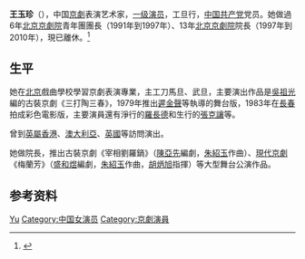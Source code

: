 {{Otheruses|王玉珍}}

'''王玉珍'''（{{bd|1947年}}），中国[[京劇|京劇]]表演艺术家，[[一级演员|一级演员]]，工旦行，[[中国共产党|中国共产党]]党员。她做過6年[[北京京劇院|北京京劇院]]青年團團長（1991年到1997年）、13年[[北京京劇院|北京京劇院]]院長（1997年到2010年），現已離休。<ref>{{Cite web|title=京剧三十年：辉煌·探索|url=http://www.pekingopera.sh.cn/Eight-cont.aspx?id=10459|accessdate=2019-12-31|work=上海京剧院}}</ref>

== 生平 ==
她在[[北京|北京]]戲曲學校學習京劇表演專業，主工刀馬旦、武旦，主要演出作品是[[吳祖光|吳祖光]]編的古裝京劇《三打陶三春》，1979年推出[[遲金聲|遲金聲]]等執導的舞台版，1983年在[[長春|長春]]拍成彩色電影版，主要演員還有淨行的[[羅長德|羅長德]]和生行的[[張克讓|張克讓]]等。

曾到[[英屬香港|英屬香港]]、[[澳大利亞|澳大利亞]]、[[英國|英國]]等訪問演出。

她做院長，推出古裝京劇《宰相劉羅鍋》（[[陳亞先|陳亞先]]編劇，[[朱紹玉|朱紹玉]]作曲）、[[現代京劇|現代京劇]]《梅蘭芳》（[[盛和煜|盛和煜]]編劇，[[朱紹玉|朱紹玉]]作曲，[[胡炳旭|胡炳旭]]指揮）等大型舞台公演作品。

== 参考资料 ==
{{reflist}}

{{Authority control}}
{{DEFAULTSORT:Wang王}}
[[Category:王姓|Yu]]
[[Category:中国女演员|Category:中国女演员]]
[[Category:京劇演員|Category:京劇演員]]
